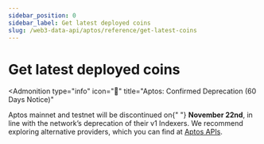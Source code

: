 ```yaml
---
sidebar_position: 0
sidebar_label: Get latest deployed coins
slug: /web3-data-api/aptos/reference/get-latest-coins
---
```



# Get latest deployed coins


<Admonition
  type="info"
  icon="🚨"
  title="Aptos: Confirmed Deprecation (60 Days Notice)"
>
  <p>
    Aptos mainnet and testnet will be discontinued on{" "}
    <strong>November 22nd</strong>, in line with the network’s deprecation of
    their v1 Indexers. We recommend exploring alternative providers, which you
    can find at <a href="https://aptos.dev/en/build/apis">Aptos APIs</a>.
  </p>
</Admonition>
<ApiReference {...config["aptos-web3"].getLatestCoins} />
